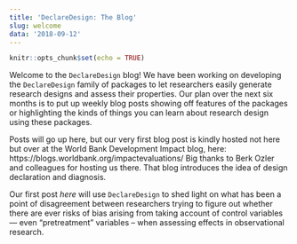 ```yaml
---
title: 'DeclareDesign: The Blog'
slug: welcome
data: '2018-09-12'
---
```


```r
knitr::opts_chunk$set(echo = TRUE)
```

Welcome to the `DeclareDesign` blog! We have been working on developing the `DeclareDesign` family of packages to let researchers easily generate research designs and assess their properties.  Our plan  over the next six months is to put up weekly blog posts showing off features of the packages or highlighting the kinds of things you can learn about research design using these packages.

Posts will go up here, but our very first blog post is kindly hosted not here but over at the World Bank Development Impact blog, here: https://blogs.worldbank.org/impactevaluations/ Big thanks to Berk Ozler and colleagues for hosting us there. That blog introduces the idea of design declaration and diagnosis.

Our first post *here* will use `DeclareDesign` to shed light on what has been a point of disagreement between researchers trying to figure out whether there are ever risks of bias arising from taking account of control variables --- even "pretreatment" variables -- when assessing effects in observational research.  
